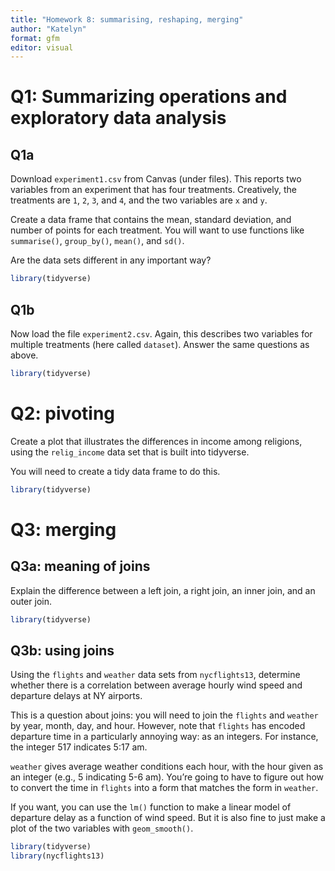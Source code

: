```yaml
---
title: "Homework 8: summarising, reshaping, merging"
author: "Katelyn"
format: gfm
editor: visual
---
```


# Q1: Summarizing operations and exploratory data analysis

## Q1a

Download `experiment1.csv` from Canvas (under files). This reports two variables from an experiment that has four treatments. Creatively, the treatments are `1`, `2`, `3`, and `4`, and the two variables are `x` and `y`.

Create a data frame that contains the mean, standard deviation, and number of points for each treatment. You will want to use functions like `summarise()`, `group_by()`, `mean()`, and `sd()`.

Are the data sets different in any important way?

```r

library(tidyverse)


```

## Q1b

Now load the file `experiment2.csv`. Again, this describes two variables for multiple treatments (here called `dataset`). Answer the same questions as above.

```r

library(tidyverse)


```

# Q2: pivoting

Create a plot that illustrates the differences in income among religions, using the `relig_income` data set that is built into tidyverse.

You will need to create a tidy data frame to do this.

```r

library(tidyverse)


```

# Q3: merging

## Q3a: meaning of joins

Explain the difference between a left join, a right join, an inner join, and an outer join.

```r

library(tidyverse)


```

## Q3b: using joins

Using the `flights` and `weather` data sets from `nycflights13`, determine whether there is a correlation between average hourly wind speed and departure delays at NY airports.

This is a question about joins: you will need to join the `flights` and `weather` by year, month, day, and hour. However, note that `flights` has encoded departure time in a particularly annoying way: as an integers. For instance, the integer 517 indicates 5:17 am.

`weather` gives average weather conditions each hour, with the hour given as an integer (e.g., 5 indicating 5-6 am). You're going to have to figure out how to convert the time in `flights` into a form that matches the form in `weather`.

If you want, you can use the `lm()` function to make a linear model of departure delay as a function of wind speed. But it is also fine to just make a plot of the two variables with `geom_smooth()`.

```r

library(tidyverse)
library(nycflights13)


```
